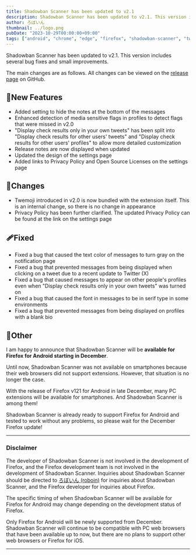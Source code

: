 ```yaml
---
title: Shadowban Scanner has been updated to v2.1
description: Shadowban Scanner has been updated to v2.1. This version includes several bug fixes and small improvements.
author: ろぼいん
thumbnail: ../logo.png
pubDate: "2023-10-29T00:00:00+09:00"
tags: ["android", "chrome", "edge", "firefox", "shadowban-scanner", "twitter", "extension"]
---
```



Shadowban Scanner has been updated to v2.1. This version includes several bug fixes and small improvements.

The main changes are as follows. All changes can be viewed on the [release page](https://github.com/Robot-Inventor/shadowban-scanner/releases/tag/v2.1.0) on GitHub.

## 🎉New Features

- Added setting to hide the notes at the bottom of the messages
- Enhanced detection of media sensitive flags in profiles to detect flags that were missed in v2.0
- "Display check results only in your own tweets" has been split into "Display check results for other users' tweets" and "Display check results for other users' profiles" to allow more detailed customization
- Release notes are now displayed when updated
- Updated the design of the settings page
- Added links to Privacy Policy and Open Source Licenses on the settings page

## 🔧Changes

- Twemoji introduced in v2.0 is now bundled with the extension itself. This is an internal change, so there is no change in appearance
- Privacy Policy has been further clarified. The updated Privacy Policy can be found at the link on the settings page

## 🩹Fixed

- Fixed a bug that caused the text color of messages to turn gray on the notification page
- Fixed a bug that prevented messages from being displayed when clicking on a tweet due to a recent update to Twitter (X)
- Fixed a bug that caused messages to appear on other people's profiles even when "Display check results only in your own tweets" was turned on
- Fixed a bug that caused the font in messages to be in serif type in some environments
- Fixed a bug that prevented messages from being displayed on profiles with a blank bio

## 📝Other

I am happy to announce that Shadowban Scanner will be **available for Firefox for Android starting in December**.

Until now, Shadowban Scanner was not available on smartphones because their web browsers did not support extensions. However, that situation is no longer the case.

With the release of Firefox v121 for Android in late December, many PC extensions will be available for smartphones. And Shadowban Scanner is among them!

Shadowban Scanner is already ready to support Firefox for Android and tested to work without any problems, so please wait for the December Firefox update!

---

### Disclaimer

The developer of Shadowban Scanner is not involved in the development of Firefox, and the Firefox development team is not involved in the development of Shadowban Scanner. Inquiries about Shadowban Scanner should be directed to [ろぼいん (roboin)](https://twitter.com/keita_roboin) for inquiries about Shadowban Scanner, and the Firefox developer for inquiries about Firefox.

The specific timing of when Shadowban Scanner will be available for Firefox for Android may change depending on the development status of Firefox.

Only Firefox for Android will be newly supported from December. Shadowban Scanner will continue to be compatible with PC web browsers that have been available up to now, but there are no plans to support other web browsers or Firefox for iOS.

---

<WhatIsShadowbanScannerEn />
